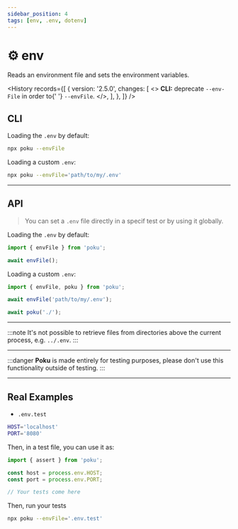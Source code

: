 ```yaml
---
sidebar_position: 4
tags: [env, .env, dotenv]
---
```



# ⚙️ env

Reads an environment file and sets the environment variables.

<History
  records={[
    {
      version: '2.5.0',
      changes: [
        <>
          <strong>CLI:</strong> deprecate <code>--env-File</code> in order to{' '}
          <code>--envFile</code>.
        </>,
      ],
    },
  ]}
/>

## CLI

Loading the `.env` by default:

```sh
npx poku --envFile
```

Loading a custom `.env`:

```sh
npx poku --envFile='path/to/my/.env'
```

<hr />

## API

> You can set a `.env` file directly in a specif test or by using it globally.

Loading the `.env` by default:

```ts
import { envFile } from 'poku';

await envFile();
```

Loading a custom `.env`:

```ts
import { envFile, poku } from 'poku';

await envFile('path/to/my/.env');

await poku('./');
```

<hr />

:::note
It's not possible to retrieve files from directories above the current process, e.g. `../.env`.
:::

<hr />

:::danger
**Poku** is made entirely for testing purposes, please don't use this functionality outside of testing.
:::

<hr />

## Real Examples

- `.env.test`

```sh
HOST='localhost'
PORT='8080'
```

Then, in a test file, you can use it as:

```js
import { assert } from 'poku';

const host = process.env.HOST;
const port = process.env.PORT;

// Your tests come here
```

Then, run your tests

```sh
npx poku --envFile='.env.test'
```
